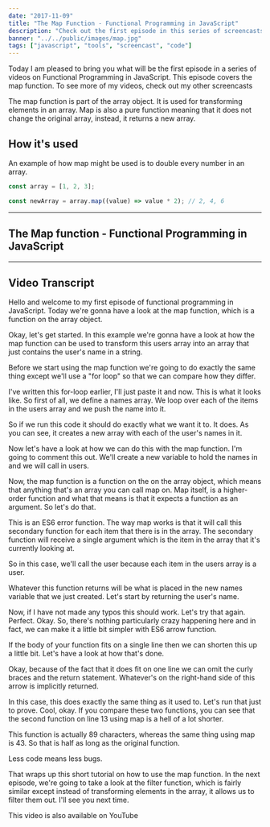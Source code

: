 ```yaml
---
date: "2017-11-09"
title: "The Map Function - Functional Programming in JavaScript"
description: "Check out the first episode in this series of screencasts on functional programming in JavaScript. In this episode, we'll look at the Map function."
banner: "../../public/images/map.jpg"
tags: ["javascript", "tools", "screencast", "code"]
---
```


Today I am pleased to bring you what will be the first episode in a series of videos on Functional Programming in JavaScript. This episode covers the map function. To see more of my videos, check out my other screencasts

The map function is part of the array object. It is used for transforming elements in an array. Map is also a pure function meaning that it does not change the original array, instead, it returns a new array.

## How it's used

An example of how map might be used is to double every number in an array.

```javascript
const array = [1, 2, 3];

const newArray = array.map((value) => value * 2); // 2, 4, 6
```

---

## The Map function - Functional Programming in JavaScript

<Youtube
  code="gazsGHcj7AE"
  title="The Map function - Functional Programming in JavaScript"
/>

---

## Video Transcript

Hello and welcome to my first episode of functional programming in JavaScript. Today we're gonna have a look at the map function, which is a function on the array object.

Okay, let's get started. In this example we're gonna have a look at how the map function can be used to transform this users array into an array that just contains the user's name in a string.

Before we start using the map function we're going to do exactly the same thing except we'll use a "for loop" so that we can compare how they differ.

I've written this for-loop earlier, I'll just paste it and now. This is what it looks like. So first of all, we define a names array. We loop over each of the items in the users array and we push the name into it.

So if we run this code it should do exactly what we want it to. It does. As you can see, it creates a new array with each of the user's names in it.

Now let's have a look at how we can do this with the map function. I'm going to comment this out. We'll create a new variable to hold the names in and we will call in users.

Now, the map function is a function on the on the array object, which means that anything that's an array you can call map on. Map itself, is a higher-order function and what that means is that it expects a function as an argument. So let's do that.

This is an ES6 error function. The way map works is that it will call this secondary function for each item that there is in the array. The secondary function will receive a single argument which is the item in the array that it's currently looking at.

So in this case, we'll call the user because each item in the users array is a user.

Whatever this function returns will be what is placed in the new names variable that we just created. Let's start by returning the user's name.

Now, if I have not made any typos this should work. Let's try that again. Perfect. Okay. So, there's nothing particularly crazy happening here and in fact, we can make it a little bit simpler with ES6 arrow function.

If the body of your function fits on a single line then we can shorten this up a little bit. Let's have a look at how that's done.

Okay, because of the fact that it does fit on one line we can omit the curly braces and the return statement. Whatever's on the right-hand side of this arrow is implicitly returned.

In this case, this does exactly the same thing as it used to. Let's run that just to prove. Cool, okay. If you compare these two functions, you can see that the second function on line 13 using map is a hell of a lot shorter.

This function is actually 89 characters, whereas the same thing using map is 43. So that is half as long as the original function.

Less code means less bugs.

That wraps up this short tutorial on how to use the map function. In the next episode, we're going to take a look at the filter function, which is fairly similar except instead of transforming elements in the array, it allows us to filter them out. I'll see you next time.

This video is also available on YouTube
